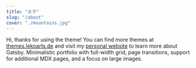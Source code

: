 ```yaml
---
title: "关于"
slug: "/about"
cover: "./mountains.jpg"
---
```


Hi, thanks for using the theme! You can find more themes at [themes.lekoarts.de](https://themes.lekoarts.de) and visit my [personal website](https://www.lekoarts.de) to learn more about Gatsby. Minimalistic portfolio with full-width grid, page transitions, support for additional MDX pages, and a focus on large images.
